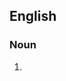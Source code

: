 {{also|pandæmonism}}
==English==

===Noun===
{{en-noun|-}}
# {{alternative spelling of|pandemonism|lang=en}}